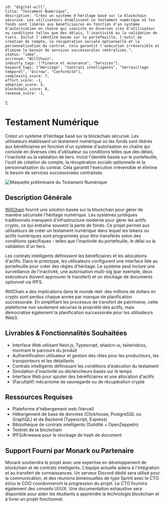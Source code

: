     id: "digital-will",
    title: "Testament Numérique",
    description: "Créez un système d'héritage basé sur la blockchain sécurisé. Les utilisateurs établissent un testament numérique où les fonds sont libérés aux bénéficiaires en fonction d'un système d'autorisation en chaîne qui consiste en diverses clés d'utilisateur ou conditions telles que des délais, l'inactivité ou la validation de tiers. Inclut l'identité basée sur le portefeuille, l'outil de création de compte, la récupération sociale optionnelle et la personnalisation du contrat. Cela garantit l'exécution irréversible et élimine le besoin de services successorales centralisés.",
    status: "idée",
    accronym: "WillChain",
    industry_tags: ["Finance et assurance", "Services"],
    keyword_tags: ["Héritage", "Contrats intelligents", "Verrouillage temporel", "Escrow", "Conformité"],
    complexity_score: 7,
    effort_score: -1,
    adoption_score: 5,
    blockchain_score: 8,
    revenue_score: -1,
};

# Testament Numérique

Créez un système d'héritage basé sur la blockchain sécurisé. Les utilisateurs établissent un testament numérique où les fonds sont libérés aux bénéficiaires en fonction d'un système d'autorisation en chaîne qui consiste en diverses clés d'utilisateur ou conditions telles que des délais, l'inactivité ou la validation de tiers. Inclut l'identité basée sur le portefeuille, l'outil de création de compte, la récupération sociale optionnelle et la personnalisation du contrat. Cela garantit l'exécution irréversible et élimine le besoin de services successorales centralisés.

![Maquette préliminaire du Testament Numérique](/images/project/digital-will.jpg)

## Description Générale

[WillChain](https://willchain.monark.io) fournit une solution basée sur la blockchain pour gérer de manière sécurisée l'héritage numérique. Les systèmes juridiques traditionnels manquent d'infrastructure moderne pour gérer les actifs crypto, ce qui entraîne souvent la perte de fonds. Ce projet permet aux utilisateurs de créer un testament numérique dans lequel les tokens ou actifs numériques sont programmés pour être transférés selon des conditions spécifiques - telles que l'inactivité du portefeuille, le délai ou la validation d'un tiers.

Les contrats intelligents définissent les bénéficiaires et les allocations d'actifs. Dans le prototype, les utilisateurs configurent une interface liée au portefeuille pour créer des règles d'héritage. Le système peut inclure une surveillance de l'inactivité, une autorisation multi-sig (par exemple, deux exécuteurs doivent approuver le transfert) et un stockage de documents optionnel via IPFS.

WillChain a des implications dans le monde réel: des millions de dollars en crypto sont perdus chaque année par manque de planification successorale. En simplifiant les processus de transfert de patrimoine, cette plateforme non seulement sécurise la propriété des actifs, mais démocratise également la planification successorale pour les utilisateurs Web3.

## Livrables & Fonctionnalités Souhaitées

- Interface Web utilisant Next.js, Typescript, shadcn-ui, tailwindcss, montrant le parcours du produit
- Authentification utilisateur et gestion des rôles pour les producteurs, les transporteurs et les détaillants
- Contrats intelligents définissant les conditions d'exécution du testament
- Simulation d'inactivité ou déclencheurs basés sur le temps
- Interface Web pour ajouter des bénéficiaires et une allocation d'actifs
- (Facultatif) mécanisme de sauvegarde ou de récupération crypté

## Ressources Requises

- Plateforme d'hébergement web (Vercel)
- Hébergement de base de données (Clickhouse, PostgreSQL ou GraphQL) et de Backend (Typescript, Express)
- Bibliothèque de contrats intelligents (Solidité + OpenZeppelin)
- Testnet de la blockchain
- IPFS/Arweave pour le stockage de hash de document

## Support Fourni par Monark ou Partenaire

Monark soutiendra le projet avec une expertise en développement de blockchain et de contrats intelligents. L'équipe actuelle aidera à l'intégration et au transfert de connaissances. Un serveur Discord dédié sera utilisé pour la communication, et des réunions bimensuelles de type Sprint avec le CTO et/ou le COO coordonneront la progression du projet. Le CTO fournira également des conseils UI/UX. Une documentation exhaustive sera disponible pour aider les étudiants à apprendre la technologie blockchain et à livrer un projet fonctionnel.